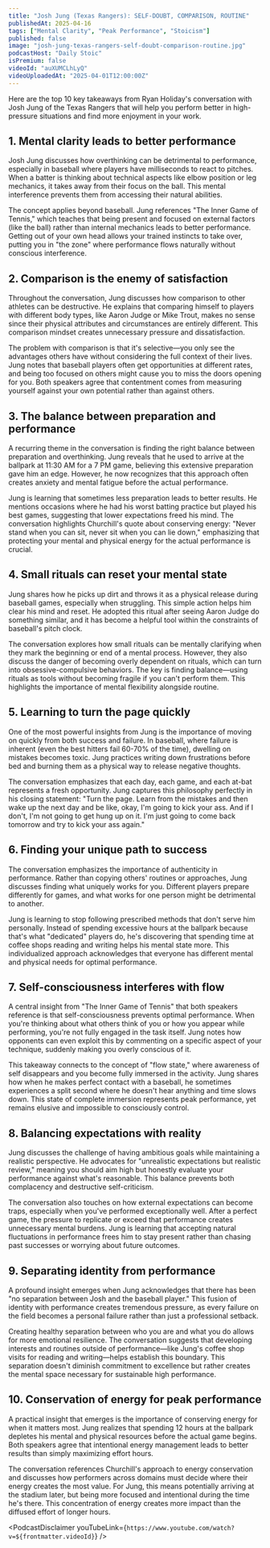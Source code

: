 ```yaml
---
title: "Josh Jung (Texas Rangers): SELF-DOUBT, COMPARISON, ROUTINE"
publishedAt: 2025-04-16
tags: ["Mental Clarity", "Peak Performance", "Stoicism"]
published: false
image: "josh-jung-texas-rangers-self-doubt-comparison-routine.jpg"
podcastHost: "Daily Stoic"
isPremium: false
videoId: "auXUMCLhLyQ"
videoUploadedAt: "2025-04-01T12:00:00Z"
---
```



<PodcastSummaryPageLayout frontmatter={frontmatter}>

Here are the top 10 key takeaways from Ryan Holiday's conversation with Josh Jung of the Texas Rangers that will help you perform better in high-pressure situations and find more enjoyment in your work.

## 1. Mental clarity leads to better performance
Josh Jung discusses how overthinking can be detrimental to performance, especially in baseball where players have milliseconds to react to pitches. When a batter is thinking about technical aspects like elbow position or leg mechanics, it takes away from their focus on the ball. This mental interference prevents them from accessing their natural abilities.

The concept applies beyond baseball. Jung references "The Inner Game of Tennis," which teaches that being present and focused on external factors (like the ball) rather than internal mechanics leads to better performance. Getting out of your own head allows your trained instincts to take over, putting you in "the zone" where performance flows naturally without conscious interference.

## 2. Comparison is the enemy of satisfaction
Throughout the conversation, Jung discusses how comparison to other athletes can be destructive. He explains that comparing himself to players with different body types, like Aaron Judge or Mike Trout, makes no sense since their physical attributes and circumstances are entirely different. This comparison mindset creates unnecessary pressure and dissatisfaction.

The problem with comparison is that it's selective—you only see the advantages others have without considering the full context of their lives. Jung notes that baseball players often get opportunities at different rates, and being too focused on others might cause you to miss the doors opening for you. Both speakers agree that contentment comes from measuring yourself against your own potential rather than against others.

## 3. The balance between preparation and performance
A recurring theme in the conversation is finding the right balance between preparation and overthinking. Jung reveals that he used to arrive at the ballpark at 11:30 AM for a 7 PM game, believing this extensive preparation gave him an edge. However, he now recognizes that this approach often creates anxiety and mental fatigue before the actual performance.

Jung is learning that sometimes less preparation leads to better results. He mentions occasions where he had his worst batting practice but played his best games, suggesting that lower expectations freed his mind. The conversation highlights Churchill's quote about conserving energy: "Never stand when you can sit, never sit when you can lie down," emphasizing that protecting your mental and physical energy for the actual performance is crucial.

## 4. Small rituals can reset your mental state
Jung shares how he picks up dirt and throws it as a physical release during baseball games, especially when struggling. This simple action helps him clear his mind and reset. He adopted this ritual after seeing Aaron Judge do something similar, and it has become a helpful tool within the constraints of baseball's pitch clock.

The conversation explores how small rituals can be mentally clarifying when they mark the beginning or end of a mental process. However, they also discuss the danger of becoming overly dependent on rituals, which can turn into obsessive-compulsive behaviors. The key is finding balance—using rituals as tools without becoming fragile if you can't perform them. This highlights the importance of mental flexibility alongside routine.

## 5. Learning to turn the page quickly
One of the most powerful insights from Jung is the importance of moving on quickly from both success and failure. In baseball, where failure is inherent (even the best hitters fail 60-70% of the time), dwelling on mistakes becomes toxic. Jung practices writing down frustrations before bed and burning them as a physical way to release negative thoughts.

The conversation emphasizes that each day, each game, and each at-bat represents a fresh opportunity. Jung captures this philosophy perfectly in his closing statement: "Turn the page. Learn from the mistakes and then wake up the next day and be like, okay, I'm going to kick your ass. And if I don't, I'm not going to get hung up on it. I'm just going to come back tomorrow and try to kick your ass again."

## 6. Finding your unique path to success
The conversation emphasizes the importance of authenticity in performance. Rather than copying others' routines or approaches, Jung discusses finding what uniquely works for you. Different players prepare differently for games, and what works for one person might be detrimental to another.

Jung is learning to stop following prescribed methods that don't serve him personally. Instead of spending excessive hours at the ballpark because that's what "dedicated" players do, he's discovering that spending time at coffee shops reading and writing helps his mental state more. This individualized approach acknowledges that everyone has different mental and physical needs for optimal performance.

## 7. Self-consciousness interferes with flow
A central insight from "The Inner Game of Tennis" that both speakers reference is that self-consciousness prevents optimal performance. When you're thinking about what others think of you or how you appear while performing, you're not fully engaged in the task itself. Jung notes how opponents can even exploit this by commenting on a specific aspect of your technique, suddenly making you overly conscious of it.

This takeaway connects to the concept of "flow state," where awareness of self disappears and you become fully immersed in the activity. Jung shares how when he makes perfect contact with a baseball, he sometimes experiences a split second where he doesn't hear anything and time slows down. This state of complete immersion represents peak performance, yet remains elusive and impossible to consciously control.

## 8. Balancing expectations with reality
Jung discusses the challenge of having ambitious goals while maintaining a realistic perspective. He advocates for "unrealistic expectations but realistic review," meaning you should aim high but honestly evaluate your performance against what's reasonable. This balance prevents both complacency and destructive self-criticism.

The conversation also touches on how external expectations can become traps, especially when you've performed exceptionally well. After a perfect game, the pressure to replicate or exceed that performance creates unnecessary mental burdens. Jung is learning that accepting natural fluctuations in performance frees him to stay present rather than chasing past successes or worrying about future outcomes.

## 9. Separating identity from performance
A profound insight emerges when Jung acknowledges that there has been "no separation between Josh and the baseball player." This fusion of identity with performance creates tremendous pressure, as every failure on the field becomes a personal failure rather than just a professional setback.

Creating healthy separation between who you are and what you do allows for more emotional resilience. The conversation suggests that developing interests and routines outside of performance—like Jung's coffee shop visits for reading and writing—helps establish this boundary. This separation doesn't diminish commitment to excellence but rather creates the mental space necessary for sustainable high performance.

## 10. Conservation of energy for peak performance
A practical insight that emerges is the importance of conserving energy for when it matters most. Jung realizes that spending 12 hours at the ballpark depletes his mental and physical resources before the actual game begins. Both speakers agree that intentional energy management leads to better results than simply maximizing effort hours.

The conversation references Churchill's approach to energy conservation and discusses how performers across domains must decide where their energy creates the most value. For Jung, this means potentially arriving at the stadium later, but being more focused and intentional during the time he's there. This concentration of energy creates more impact than the diffused effort of longer hours.

<PodcastDisclaimer youTubeLink={`https://www.youtube.com/watch?v=${frontmatter.videoId}`} />

</PodcastSummaryPageLayout>
